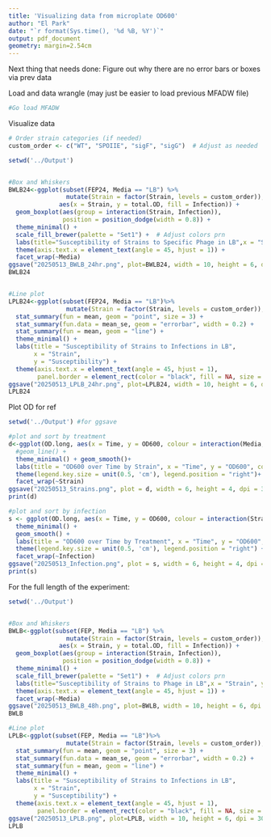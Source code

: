 ```yaml
---
title: 'Visualizing data from microplate OD600'
author: "El Park"
date: "`r format(Sys.time(), '%d %B, %Y')`"
output: pdf_document
geometry: margin=2.54cm
---
```


Next thing that needs done: Figure out why there are no error bars or boxes via prev data

Load and data wrangle (may just be easier to load previous MFADW file)
```r
#Go load MFADW

```

Visualize data
```r
# Order strain categories (if needed)
custom_order <- c("WT", "SPOIIE", "sigF", "sigG")  # Adjust as needed

setwd('../Output')


#Box and Whiskers
BWLB24<-ggplot(subset(FEP24, Media == "LB") %>%
                mutate(Strain = factor(Strain, levels = custom_order)), 
              aes(x = Strain, y = total.OD, fill = Infection)) +
  geom_boxplot(aes(group = interaction(Strain, Infection)), 
               position = position_dodge(width = 0.8)) +
  theme_minimal() +
  scale_fill_brewer(palette = "Set1") +  # Adjust colors prn
  labs(title="Susceptibility of Strains to Specific Phage in LB",x = "Strain", y = "Susceptibility", fill = "Phage") +
  theme(axis.text.x = element_text(angle = 45, hjust = 1)) +
  facet_wrap(~Media)
ggsave("20250513_BWLB_24hr.png", plot=BWLB24, width = 10, height = 6, dpi = 300)
BWLB24


#Line plot
LPLB24<-ggplot(subset(FEP24, Media == "LB")%>%
                mutate(Strain = factor(Strain, levels = custom_order)), aes(x = Strain, y = total.OD, color = Infection, group = Infection)) +
  stat_summary(fun = mean, geom = "point", size = 3) +
  stat_summary(fun.data = mean_se, geom = "errorbar", width = 0.2) +
  stat_summary(fun = mean, geom = "line") +
  theme_minimal() +
  labs(title = "Susceptibility of Strains to Infections in LB",
       x = "Strain",
       y = "Susceptibility") +
  theme(axis.text.x = element_text(angle = 45, hjust = 1),
        panel.border = element_rect(color = "black", fill = NA, size = 1))
ggsave("20250513_LPLB_24hr.png", plot=LPLB24, width = 10, height = 6, dpi = 300)
LPLB24


```

Plot OD for ref
```r
setwd('../Output') #for ggsave

#plot and sort by treatment
d<-ggplot(OD.long, aes(x = Time, y = OD600, colour = interaction(Media, Infection))) +
  #geom_line() +
  theme_minimal() + geom_smooth()+
  labs(title = "OD600 over Time by Strain", x = "Time", y = "OD600", colour = "Media.Infection") +
  theme(legend.key.size = unit(0.5, 'cm'), legend.position = "right")+
  facet_wrap(~Strain)
ggsave("20250513_Strains.png", plot = d, width = 6, height = 4, dpi = 300)
print(d)

#plot and sort by infection
s <- ggplot(OD.long, aes(x = Time, y = OD600, colour = interaction(Strain, Media))) +
  theme_minimal() + 
  geom_smooth() +
  labs(title = "OD600 over Time by Treatment", x = "Time", y = "OD600", colour = "Strain") +
  theme(legend.key.size = unit(0.5, 'cm'), legend.position = "right") +
  facet_wrap(~Infection)
ggsave("20250513_Infection.png", plot = s, width = 6, height = 4, dpi = 300)
print(s)
```

For the full length of the experiment:
```r
setwd('../Output')


#Box and Whiskers
BWLB<-ggplot(subset(FEP, Media == "LB") %>%
                mutate(Strain = factor(Strain, levels = custom_order)), 
              aes(x = Strain, y = total.OD, fill = Infection)) +
  geom_boxplot(aes(group = interaction(Strain, Infection)), 
               position = position_dodge(width = 0.8)) +
  theme_minimal() +
  scale_fill_brewer(palette = "Set1") +  # Adjust colors prn
  labs(title="Susceptibility of Strains to Phage in LB",x = "Strain", y = "Susceptibility", fill = "Phage") +
  theme(axis.text.x = element_text(angle = 45, hjust = 1)) +
  facet_wrap(~Media)
ggsave("20250513_BWLB_48h.png", plot=BWLB, width = 10, height = 6, dpi = 300)
BWLB

#Line plot
LPLB<-ggplot(subset(FEP, Media == "LB")%>%
                mutate(Strain = factor(Strain, levels = custom_order)), aes(x = Strain, y = total.OD, color = Infection, group = Infection)) +
  stat_summary(fun = mean, geom = "point", size = 3) +
  stat_summary(fun.data = mean_se, geom = "errorbar", width = 0.2) +
  stat_summary(fun = mean, geom = "line") +
  theme_minimal() +
  labs(title = "Susceptibility of Strains to Infections in LB",
       x = "Strain",
       y = "Susceptibility") +
  theme(axis.text.x = element_text(angle = 45, hjust = 1),
        panel.border = element_rect(color = "black", fill = NA, size =  1))
ggsave("20250513_LPLB.png", plot=LPLB, width = 10, height = 6, dpi = 300)
LPLB

```


